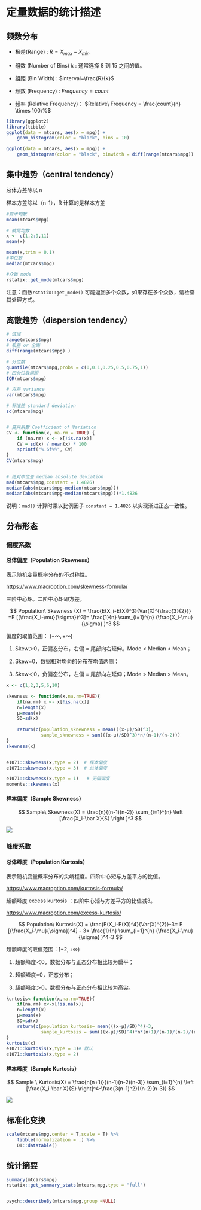 # 定量数据的统计描述

## 频数分布

-   极差(Range) : $R=X_{max}-X_{min}$

-   组数 (Number of Bins) $k$ : 通常选择 $8$ 到 $15$ 之间的值。

-   组距 (Bin Width) : $interval=\frac{R}{k}$

-   频数 (Frequency) : $Frequency = count$

-   频率 (Relative Frequency)： $Relative\ Frequency = \frac{count}{n} \times 100\%$

```r
library(ggplot2)
library(tibble)
ggplot(data = mtcars, aes(x = mpg)) +
    geom_histogram(color = "black", bins = 10)

ggplot(data = mtcars, aes(x = mpg)) +
    geom_histogram(color = "black", binwidth = diff(range(mtcars$mpg)) / 9)

```

## 集中趋势（central tendency）

总体方差除以 n

样本方差除以（n-1），R 计算的是样本方差

```r
#算术均数
mean(mtcars$mpg)     

# 截尾均数
x <- c(1,2:9,11)
mean(x)

mean(x,trim = 0.1)
#中位数
median(mtcars$mpg)   

#众数 mode 
rstatix::get_mode(mtcars$mpg)
```

注意：函数`rstatix::get_mode()` 可能返回多个众数，如果存在多个众数，请检查其处理方式。

## 离散趋势（dispersion tendency）

```r
# 值域
range(mtcars$mpg)  
# 极差 or 全距
diff(range(mtcars$mpg) )  

# 分位数
quantile(mtcars$mpg,probs = c(0,0.1,0.25,0.5,0.75,1))    
# 四分位数间距
IQR(mtcars$mpg)     

# 方差 variance
var(mtcars$mpg)       

# 标准差 standard deviation
sd(mtcars$mpg)       


# 变异系数 Coefficient of Variation
CV <- function(x, na.rm = TRUE) {  
    if (na.rm) x <- x[!is.na(x)]
    CV = sd(x) / mean(x) * 100
    sprintf("%.6f%%", CV)
}
CV(mtcars$mpg)


# 绝对中位差 median absolute deviation
mad(mtcars$mpg,constant = 1.4826)
median(abs(mtcars$mpg-median(mtcars$mpg)))
median(abs(mtcars$mpg-median(mtcars$mpg)))*1.4826
```

说明：`mad()` 计算时乘以比例因子 `constant = 1.4826` 以实现渐进正态一致性。

## 分布形态

### 偏度系数

#### 总体偏度（Population Skewness）

表示随机变量概率分布的不对称性。

<https://www.macroption.com/skewness-formula/>

三阶中心矩。二阶中心矩即方差。

$$ 
Population\ Skewness (X) =  \frac{E(X_i-E(X))^3}{Var(X)^{\frac{3}{2}}} =E  [(\frac{X_i-\mu}{\sigma})^3]= \frac{1}{n} \sum_{i=1}^{n}  (\frac{X_i-\mu}{\sigma} )^3
$$

偏度的取值范围： $(-\infty,+\infty)$

1.  Skew＞0，正偏态分布，右偏 = 尾部向右延伸。Mode \< Median \< Mean；

2.  Skew=0，数据相对均匀的分布在均值两侧；

3.  Skew＜0，负偏态分布，左偏 = 尾部向左延伸；Mode \> Median \> Mean。

```r
x <- c(1,2,3,5,6,10)

skewness <- function(x,na.rm=TRUE){
    if(na.rm) x <- x[!is.na(x)]
    n=length(x)
    μ=mean(x)
    SD=sd(x)
    
    return(c(population_sknewness = mean(((x-μ)/SD)^3),
             sample_sknewness = sum(((x-μ)/SD)^3)*n/(n-1)/(n-2)))
}
skewness(x)


e1071::skewness(x,type = 2)  # 样本偏度
e1071::skewness(x,type = 3)  # 总体偏度

e1071::skewness(x,type = 1)   # 无偏偏度
moments::skewness(x)


```

#### 样本偏度（Sample Skewness）

$$ 
Sample\ Skewness(X) =  \frac{n}{(n-1)(n-2)} \sum_{i=1}^{n}  \left [\frac{X_i-\bar X}{S} \right ]^3
$$

![](images/sample_skewness_SE.png){fig-align="center"}

### 峰度系数

#### 总体峰度（Population Kurtosis）

表示随机变量概率分布的尖峭程度。四阶中心矩与方差平方的比值。

<https://www.macroption.com/kurtosis-formula/>

超额峰度 excess kurtosis ：四阶中心矩与方差平方的比值减3。

<https://www.macroption.com/excess-kurtosis/>

$$
Population\ Kurtosis(X) =  \frac{E(X_i-E(X))^4}{Var(X)^{2}}-3= E  [(\frac{X_i-\mu}{\sigma})^4] - 3= \frac{1}{n} \sum_{i=1}^{n}  (\frac{X_i-\mu}{\sigma} )^4-3
$$

超额峰度的取值范围：$[-2,+\infty)$

1.  超额峰度＜0，数据分布与正态分布相比较为扁平；

2.  超额峰度=0，正态分布；

3.  超额峰度＞0，数据分布与正态分布相比较为高尖。

```r

kurtosis<-function(x,na.rm=TRUE){
    if(na.rm) x<-x[!is.na(x)]
    n=length(x)
    μ=mean(x)
    SD=sd(x)
    return(c(population_kurtosis= mean(((x-μ)/SD)^4)-3,
             sample_kurtosis = sum(((x-μ)/SD)^4)*n*(n+1)/(n-1)/(n-2)/(n-3)-3*(n-1)^2/(n-2)/(n-3)))
}
kurtosis(x)
e1071::kurtosis(x,type = 3)# 默认
e1071::kurtosis(x,type = 2)
```

#### 样本峰度（Sample Kurtosis）

$$
Sample \ Kurtosis(X) =   \frac{n(n+1)}{(n-1)(n-2)(n-3)} \sum_{i=1}^{n} \left [\frac{X_i-\bar X}{S} \right]^4-\frac{3(n-1)^2}{(n-2)(n-3)}
$$

![](images/sample_kurtosis_SE.png){fig-align="center"}

## 标准化变换

```r
scale(mtcars$mpg,center = T,scale = T) %>%  
    tibble(normalization = .) %>% 
    DT::datatable()
```

## 统计摘要

```r
summary(mtcars$mpg)
rstatix::get_summary_stats(mtcars,mpg,type = "full")


psych::describeBy(mtcars$mpg,group =NULL)
```
